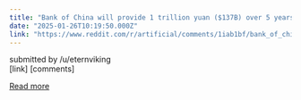 ```yaml
---
title: "Bank of China will provide 1 trillion yuan ($137B) over 5 years to counter the USA in the AI race - It seems like a direct response to Project Stargate."
date: "2025-01-26T10:19:50.000Z"
link: "https://www.reddit.com/r/artificial/comments/1iab1bf/bank_of_china_will_provide_1_trillion_yuan_137b/"
---
```


submitted by    /u/eternviking  
 [link]   [comments]

[Read more](https://www.reddit.com/r/artificial/comments/1iab1bf/bank_of_china_will_provide_1_trillion_yuan_137b/)
